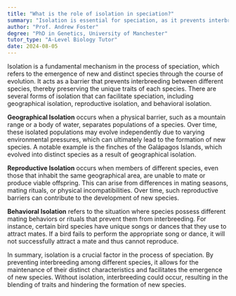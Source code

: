 ```yaml
---
title: "What is the role of isolation in speciation?"
summary: "Isolation is essential for speciation, as it prevents interbreeding between different species, ultimately facilitating the emergence of new species."
author: "Prof. Andrew Foster"
degree: "PhD in Genetics, University of Manchester"
tutor_type: "A-Level Biology Tutor"
date: 2024-08-05
---
```


Isolation is a fundamental mechanism in the process of speciation, which refers to the emergence of new and distinct species through the course of evolution. It acts as a barrier that prevents interbreeding between different species, thereby preserving the unique traits of each species. There are several forms of isolation that can facilitate speciation, including geographical isolation, reproductive isolation, and behavioral isolation.

**Geographical Isolation** occurs when a physical barrier, such as a mountain range or a body of water, separates populations of a species. Over time, these isolated populations may evolve independently due to varying environmental pressures, which can ultimately lead to the formation of new species. A notable example is the finches of the Galápagos Islands, which evolved into distinct species as a result of geographical isolation.

**Reproductive Isolation** occurs when members of different species, even those that inhabit the same geographical area, are unable to mate or produce viable offspring. This can arise from differences in mating seasons, mating rituals, or physical incompatibilities. Over time, such reproductive barriers can contribute to the development of new species.

**Behavioral Isolation** refers to the situation where species possess different mating behaviors or rituals that prevent them from interbreeding. For instance, certain bird species have unique songs or dances that they use to attract mates. If a bird fails to perform the appropriate song or dance, it will not successfully attract a mate and thus cannot reproduce.

In summary, isolation is a crucial factor in the process of speciation. By preventing interbreeding among different species, it allows for the maintenance of their distinct characteristics and facilitates the emergence of new species. Without isolation, interbreeding could occur, resulting in the blending of traits and hindering the formation of new species.
    